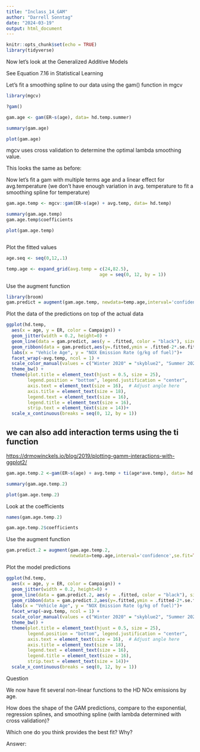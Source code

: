 ```yaml
---
title: "Inclass_14_GAM"
author: "Darrell Sonntag"
date: "2024-03-19"
output: html_document
---
```


```r
knitr::opts_chunk$set(echo = TRUE)
library(tidyverse)

```

Now let's look at the Generalized Additive Models

See Equation 7.16 in Statistical Learning

Let's fit a smoothing spline to our data using the gam() function in mgcv

```r
library(mgcv)

?gam()

gam.age <- gam(ER~s(age), data= hd.temp.summer)

summary(gam.age)

plot(gam.age)

```

mgcv uses cross validation to determine the optimal lambda smoothing value. 


This looks the same as before:

Now let's fit a gam with multiple terms age and a linear effect for avg.temperature (we don't have enough variation in avg. temperature to fit a smoothing spline for temperature)

```r

gam.age.temp <- mgcv::gam(ER~s(age) + avg.temp, data= hd.temp)

summary(gam.age.temp)
gam.age.temp$coefficients

plot(gam.age.temp)



```
Plot the fitted values 

```r
age.seq <- seq(0,12,.1)

temp.age <- expand_grid(avg.temp = c(24,82.5),
                                   age = seq(0, 12, by = 1))

```

Use the augment function

```r
library(broom)
gam.predict = augment(gam.age.temp, newdata=temp.age,interval='confidence',se.fit=TRUE) 

```

Plot the data of the predictions on top of the actual data

```r
ggplot(hd.temp,
  aes(x = age, y = ER, color = Campaign)) +
  geom_jitter(width = 0.2, height=0) +
  geom_line(data = gam.predict, aes(y = .fitted, color = "black"), size = 1.2) +
  geom_ribbon(data = gam.predict,aes(y=.fitted,ymin = .fitted-2*.se.fit,ymax = .fitted+2*.se.fit),alpha=0.3,color='grey') +
  labs(x = "Vehicle Age", y = "NOX Emission Rate (g/kg of fuel)")+
  facet_wrap(~avg.temp, ncol = 1) +
  scale_color_manual(values = c("Winter 2020" = "skyblue2", "Summer 2023" = "orange2"))+  
  theme_bw() +
  theme(plot.title = element_text(hjust = 0.5, size = 25),
        legend.position = "bottom", legend.justification = "center",
        axis.text = element_text(size = 16),  # Adjust angle here
        axis.title = element_text(size = 18),
        legend.text = element_text(size = 16),
        legend.title = element_text(size = 16),
        strip.text = element_text(size = 14))+
  scale_x_continuous(breaks = seq(0, 12, by = 1))

```


## we can also add interaction terms using the ti function

<https://drmowinckels.io/blog/2019/plotting-gamm-interactions-with-ggplot2/>

```r

gam.age.temp.2 <-gam(ER~s(age) + avg.temp + ti(age*ave.temp), data= hd.temp)

summary(gam.age.temp.2)

plot(gam.age.temp.2)

```
Look at the coefficients

```r
names(gam.age.temp.2)

gam.age.temp.2$coefficients
```
Use the augment function

```r

gam.predict.2 = augment(gam.age.temp.2,
                        newdata=temp.age,interval='confidence',se.fit=TRUE) 

```

Plot the model predictions

```r
ggplot(hd.temp,
  aes(x = age, y = ER, color = Campaign)) +
  geom_jitter(width = 0.2, height=0) +
  geom_line(data = gam.predict.2, aes(y = .fitted, color = "black"), size = 1.2) +
  geom_ribbon(data = gam.predict.2,aes(y=.fitted,ymin = .fitted-2*.se.fit,ymax = .fitted+2*.se.fit),alpha=0.3,color='grey') +
  labs(x = "Vehicle Age", y = "NOX Emission Rate (g/kg of fuel)")+
  facet_wrap(~avg.temp, ncol = 1) +
  scale_color_manual(values = c("Winter 2020" = "skyblue2", "Summer 2023" = "orange2"))+  
  theme_bw() +
  theme(plot.title = element_text(hjust = 0.5, size = 25),
        legend.position = "bottom", legend.justification = "center",
        axis.text = element_text(size = 16),  # Adjust angle here
        axis.title = element_text(size = 18),
        legend.text = element_text(size = 16),
        legend.title = element_text(size = 16),
        strip.text = element_text(size = 14))+
  scale_x_continuous(breaks = seq(0, 12, by = 1))

```

Question

We now have fit several non-linear functions to the HD NOx emissions by age. 

How does the shape of the GAM predictions, compare to the exponential, regression splines, and smoothing spline (with lambda determined with cross validation)?

Which one do you think provides the best fit? Why?

Answer: 
